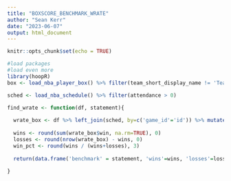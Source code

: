 ```yaml
---
title: "BOXSCORE_BENCHMARK_WRATE"
author: "Sean Kerr"
date: "2023-06-07"
output: html_document
---
```


```r
knitr::opts_chunk$set(echo = TRUE)
```

```r
#load packages
#load even more
library(hoopR)
box <- load_nba_player_box() %>% filter(team_short_display_name != 'Team LeBron' & team_short_display_name != 'Team Giannis') %>% filter(did_not_play == FALSE) %>% filter(is.na(minutes) == FALSE)

sched <- load_nba_schedule() %>% filter(attendance > 0)

find_wrate <- function(df, statement){
  
  wrate_box <- df %>% left_join(sched, by=c('game_id'='id')) %>% mutate(win = ifelse(team_short_display_name==home_name & home_winner==TRUE | team_short_display_name==away_name & home_winner==FALSE, TRUE, FALSE))
  
  wins <- round(sum(wrate_box$win, na.rm=TRUE), 0)
  losses <- round(nrow(wrate_box) - wins, 0)
  win_pct <- round(wins / (wins+losses), 3)
  
  return(data.frame('benchmark' = statement, 'wins'=wins, 'losses'=losses, 'win_pct'=win_pct))
  
}
```
